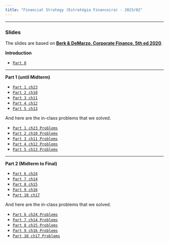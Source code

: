 ```yaml
---
title: "Financial Strategy (Estratégia Financeira) - 2023/02"
---
```


___

###  Slides

The slides are based on [**Berk & DeMarzo, Corporate Finance, 5th ed 2020**](https://www.amazon.com.br/Corporate-Finance-Global-Jonathan-Berk/dp/1292304154).


**Introduction**

-   [`Part 0`](https://hcm.quarto.pub/ef_p0/)

___

**Part 1 (until Midterm)**

-   [`Part 1 ch23`](https://hcm.quarto.pub/ef_p1/)
-   [`Part 2 ch10`](https://hcm.quarto.pub/ef_p2/)
-   [`Part 3 ch11`](https://hcm.quarto.pub/ef_p3/)
-   [`Part 4 ch12`](https://hcm.quarto.pub/ef_p4/)
-   [`Part 5 ch13`](https://hcm.quarto.pub/ef_p5/)

And here are the in-class problems that we solved.


-   [`Part 1 ch23 Problems`](https://hcm.quarto.pub/ef_p1q/)
-   [`Part 2 ch10 Problems`](https://hcm.quarto.pub/ef_p2q/)
-   [`Part 3 ch11 Problems`](https://hcm.quarto.pub/ef_p3q/)
-   [`Part 4 ch12 Problems`](https://hcm.quarto.pub/ef_p4q/)
-   [`Part 5 ch13 Problems`](https://hcm.quarto.pub/ef_p5q/)


___

**Part 2 (Midterm to Final)**

-   [`Part 6 ch24`](https://hcm.quarto.pub/ef_p6/)
-   [`Part 7 ch14`](https://hcm.quarto.pub/ef_p7/)
-   [`Part 8 ch15`](https://hcm.quarto.pub/ef_p8/)
-   [`Part 9 ch16`](https://hcm.quarto.pub/ef_p9/)
-   [`Part 10 ch17`](https://hcm.quarto.pub/ef_p10/)

And here are the in-class problems that we solved.

-   [`Part 6 ch24 Problems`](https://hcm.quarto.pub/ef_p6q/)
-   [`Part 7 ch14 Problems`](https://hcm.quarto.pub/ef_p7q/)
-   [`Part 8 ch15 Problems`](https://hcm.quarto.pub/ef_p8q/)
-   [`Part 9 ch16 Problems`](https://hcm.quarto.pub/ef_p9q/)
-   [`Part 10 ch17 Problems`](https://hcm.quarto.pubef_p10q/)
